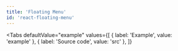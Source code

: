 ```yaml
---
title: 'Floating Menu'
id: 'react-floating-menu'
---
```



<Tabs
  defaultValue="example"
  values={[
    { label: 'Example', value: 'example' },
    { label: 'Source code', value: 'src' },
  ]}
>
  <TabItem value="example">
    <Component />
  </TabItem>
  <TabItem value="src">
    <SourceCode filePath={filePath} language="jsx" />
  </TabItem>
</Tabs>
